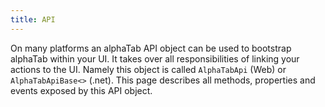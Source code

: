 ```yaml
---
title: API
---
```



On many platforms an alphaTab API object can be used to bootstrap alphaTab within your UI. It takes over 
all responsibilities of linking your actions to the UI. Namely this object is called `AlphaTabApi` (Web) or `AlphaTabApiBase<>` (.net).
This page describes all methods, properties and events exposed by this API object. 


<ReferenceTable type="Name" currentSidebarCategory={useCurrentSidebarCategory()} />